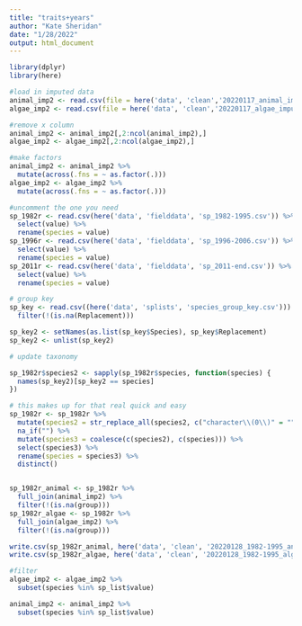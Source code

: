 ```yaml
---
title: "traits+years"
author: "Kate Sheridan"
date: "1/28/2022"
output: html_document
---
```


```r
library(dplyr)
library(here)
```


```r
#load in imputed data
animal_imp2 <- read.csv(file = here('data', 'clean','20220117_animal_imputed.csv'))
algae_imp2 <- read.csv(file = here('data', 'clean','20220117_algae_imputed.csv'))

#remove x column
animal_imp2 <- animal_imp2[,2:ncol(animal_imp2),]
algae_imp2 <- algae_imp2[,2:ncol(algae_imp2),]

#make factors
animal_imp2 <- animal_imp2 %>% 
  mutate(across(.fns = ~ as.factor(.)))
algae_imp2 <- algae_imp2 %>% 
  mutate(across(.fns = ~ as.factor(.)))

#uncomment the one you need
sp_1982r <- read.csv(here('data', 'fielddata', 'sp_1982-1995.csv')) %>%
  select(value) %>%
  rename(species = value)
sp_1996r <- read.csv(here('data', 'fielddata', 'sp_1996-2006.csv')) %>%
  select(value) %>%
  rename(species = value)
sp_2011r <- read.csv(here('data', 'fielddata', 'sp_2011-end.csv')) %>%
  select(value) %>%
  rename(species = value)

# group key
sp_key <- read.csv((here('data', 'splists', 'species_group_key.csv'))) %>%
  filter(!(is.na(Replacement)))

sp_key2 <- setNames(as.list(sp_key$Species), sp_key$Replacement)
sp_key2 <- unlist(sp_key2)


```


```r
# update taxonomy

sp_1982r$species2 <- sapply(sp_1982r$species, function(species) {
  names(sp_key2)[sp_key2 == species]
})

# this makes up for that real quick and easy
sp_1982r <- sp_1982r %>%
  mutate(species2 = str_replace_all(species2, c("character\\(0\\)" = ""))) %>%
  na_if("") %>%
  mutate(species3 = coalesce(c(species2), c(species))) %>%
  select(species3) %>%
  rename(species = species3) %>%
  distinct()


sp_1982r_animal <- sp_1982r %>%
  full_join(animal_imp2) %>%
  filter(!(is.na(group)))
sp_1982r_algae <- sp_1982r %>%
  full_join(algae_imp2) %>%
  filter(!(is.na(group)))

write.csv(sp_1982r_animal, here('data', 'clean', '20220128_1982-1995_animal.csv'))
write.csv(sp_1982r_algae, here('data', 'clean', '20220128_1982-1995_algae.csv'))
```




```r
#filter
algae_imp2 <- algae_imp2 %>%
  subset(species %in% sp_list$value)

animal_imp2 <- animal_imp2 %>%
  subset(species %in% sp_list$value)
```

